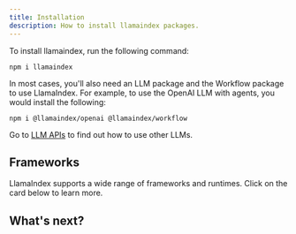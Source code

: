 ```yaml
---
title: Installation
description: How to install llamaindex packages.
---
```


To install llamaindex, run the following command:

```package-install
npm i llamaindex
```

In most cases, you'll also need an LLM package and the Workflow package to use LlamaIndex. For example, to use the OpenAI LLM with agents, you would install the following:

```package-install
npm i @llamaindex/openai @llamaindex/workflow
```

Go to [LLM APIs](/docs/llamaindex/modules/models/llms) to find out how to use other LLMs.


## Frameworks

LlamaIndex supports a wide range of frameworks and runtimes. Click on the card below to learn more.

<CardGrid>
	<LinkCard
		title="Node.js"
		href="/docs/llamaindex/getting_started/installation/node"
	/>
	<LinkCard
		title="TypeScript"
		href="/docs/llamaindex/getting_started/installation/typescript"
	/>
	<LinkCard
		title="Vite"
		href="/docs/llamaindex/getting_started/installation/vite"
	/>
	<LinkCard
		title="Next.js"
		href="/docs/llamaindex/getting_started/installation/next"
	/>
	<LinkCard
		title="Cloudflare Workers"
		href="/docs/llamaindex/getting_started/installation/cloudflare"
	/>
</CardGrid>

## What's next?

<CardGrid>
	<LinkCard
		title="Learn LlamaIndex.TS"
		description="Learn how to use LlamaIndex.TS by starting with one of our tutorials."
		href="/docs/llamaindex/tutorials/rag"
	/>
	<LinkCard
		title="Show me code examples"
		description="Explore code examples using LlamaIndex.TS."
		href="/docs/llamaindex/getting_started/examples"
	/>
</CardGrid>
